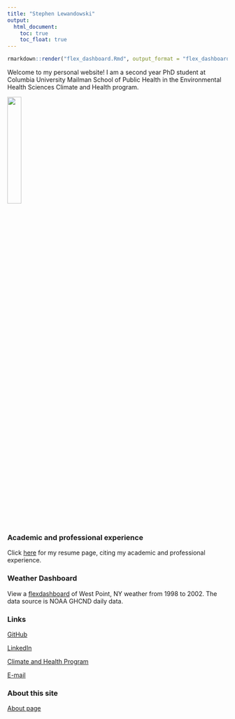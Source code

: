```yaml
---
title: "Stephen Lewandowski"
output:
  html_document:
    toc: true
    toc_float: true
---
```


```r
rmarkdown::render("flex_dashboard.Rmd", output_format = "flex_dashboard")
```

Welcome to my personal website! I am a second year PhD student at Columbia University Mailman School of Public Health in the Environmental Health Sciences Climate and Health program.        


<img src="images/cumc_photo.jpg" style="width:25%">


### Academic and professional experience

Click [here](resume.html)  for my resume page, citing my academic and professional experience.


### Weather Dashboard

View a [flexdashboard](flex_dashboard.html) of West Point, NY weather from 1998 to 2002. The data source is NOAA GHCND daily data.  


### Links 

[GitHub](https://github.com/sal2222)    

[LinkedIn](https://www.linkedin.com/in/stevelewandowski/)  

[Climate and Health Program](https://www.mailman.columbia.edu/research/climate-and-health-program)  

[E-mail](sal2222@cumc.columbia.edu)    


### About this site

[About page](about.html)





